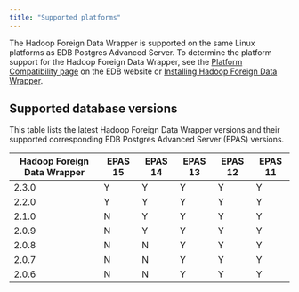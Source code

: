 ```yaml
---
title: "Supported platforms"
---
```


The Hadoop Foreign Data Wrapper is supported on the same Linux platforms as EDB Postgres Advanced Server. To determine the platform support for the Hadoop Foreign Data Wrapper, see the [Platform Compatibility page](https://www.enterprisedb.com/platform-compatibility#epas) on the EDB website or [Installing Hadoop Foreign Data Wrapper](./installing).

## Supported database versions

This table lists the latest Hadoop Foreign Data Wrapper versions and their supported corresponding EDB Postgres Advanced Server (EPAS) versions. 

| Hadoop Foreign Data Wrapper | EPAS 15 | EPAS 14 | EPAS 13 | EPAS 12 | EPAS 11 | 
| --------------------------- | ------- | ------- | ------- | ------- | ------- |
| 2.3.0                       | Y       | Y       | Y       | Y       | Y       |
| 2.2.0                       | Y       | Y       | Y       | Y       | Y       |
| 2.1.0                       | N       | Y       | Y       | Y       | Y       | 
| 2.0.9                       | N       | Y       | Y       | Y       | Y       | 
| 2.0.8                       | N       | N       | Y       | Y       | Y       | 
| 2.0.7                       | N       | N       | Y       | Y       | Y       | 
| 2.0.6                       | N       | N       | Y       | Y       | Y       |
